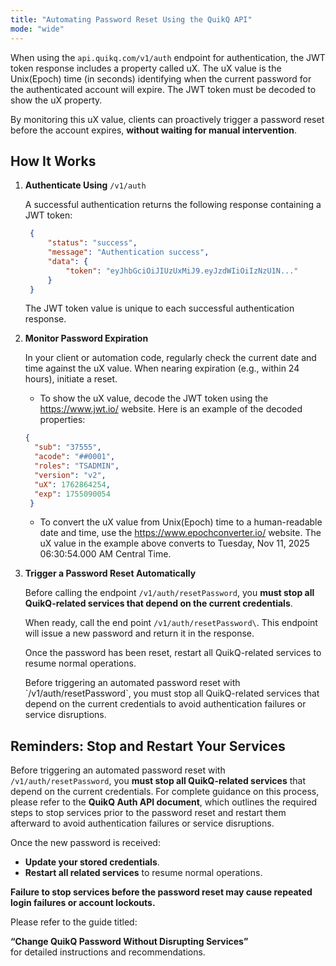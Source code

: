 ```yaml
---
title: "Automating Password Reset Using the QuikQ API"
mode: "wide"
---
```


When using the `api.quikq.com/v1/auth` endpoint for authentication, the JWT token response includes a property called uX. The uX value is the Unix(Epoch) time (in seconds) identifying when the current password for the authenticated account will expire. The JWT token must be decoded to show the uX property.

By monitoring this uX value, clients can proactively trigger a password reset before the account expires, **without waiting for manual intervention**.

## How It Works

1. **Authenticate Using** `/v1/auth`


   A successful authentication returns the following response containing a JWT token:

   ```json
   	{
   		"status": "success",
   		"message": "Authentication success",
   		"data": {
   	    	"token": "eyJhbGciOiJIUzUxMiJ9.eyJzdWIiOiIzNzU1N..."
   		}
   	}
   ```

   <Note>
     The JWT token value is unique to each successful authentication response.
   </Note>
2. **Monitor Password Expiration**


   In your client or automation code, regularly check the current date and time against the uX value. When nearing expiration (e.g., within 24 hours), initiate a reset.
   - To show the uX value, decode the JWT token using the https://www.jwt.io/ website. Here is an example of the decoded properties:

   ```json
   {
     "sub": "37555",
     "acode": "##0001",
     "roles": "TSADMIN",
     "version": "v2",
     "uX": 1762864254,
     "exp": 1755090054
    }
   ```
   - To convert the uX value from Unix(Epoch) time to a human-readable date and time, use the https://www.epochconverter.io/ website. The uX value in the example above converts to Tuesday, Nov 11, 2025 06:30:54.000 AM Central Time.
3. **Trigger a Password Reset Automatically**


   Before calling the endpoint `/v1/auth/resetPassword`, you **must stop all QuikQ-related services that depend on the current credentials**.

   When ready, call the end point `/v1/auth/resetPassword\`. This endpoint will issue a new password and return it in the response.

   Once the password has been reset, restart all QuikQ-related services to resume normal operations.

   <Note>
     Before triggering an automated password reset with `/v1/auth/resetPassword`, you must stop all QuikQ-related services that depend on the current credentials to avoid authentication failures or service disruptions.
   </Note>

## Reminders: Stop and Restart Your Services

Before triggering an automated password reset with `/v1/auth/resetPassword`, you **must stop all QuikQ-related services** that depend on the current credentials. For complete guidance on this process, please refer to the **QuikQ Auth API document**, which outlines the required steps to stop services prior to the password reset and restart them afterward to avoid authentication failures or service disruptions.

Once the new password is received:

- **Update your stored credentials**.
- **Restart all related services** to resume normal operations.

**Failure to stop services before the password reset may cause repeated login failures or account lockouts.**

Please refer to the guide titled:

**“Change QuikQ Password Without Disrupting Services”**\
for detailed instructions and recommendations.
